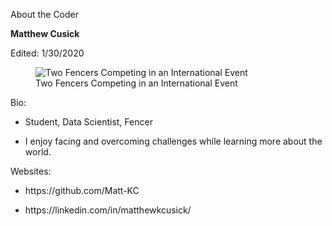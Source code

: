 

About the Coder


 **Matthew Cusick**
 

Edited: 1/30/2020

   

![Two Fencers Competing in an International Event](https://upload.wikimedia.org/wikipedia/commons/thumb/1/10/Final_Trophee_Monal_2012_n08.jpg/1024px-Final_Trophee_Monal_2012_n08.jpg 'Fencing Example')


Bio:
 
  - Student, Data Scientist, Fencer

  - I enjoy facing and overcoming challenges while learning more about the world.


Websites:

  - https://github.com/Matt-KC

  - https://linkedin.com/in/matthewkcusick/